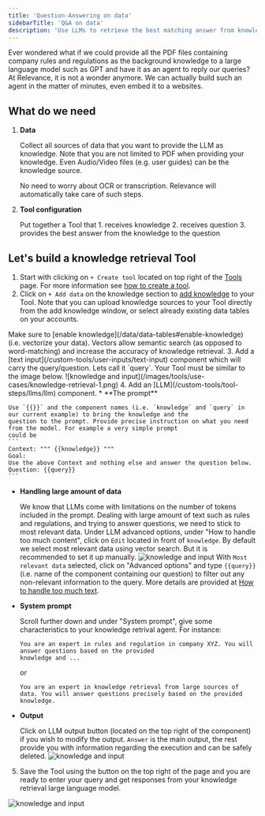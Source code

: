 ```yaml
---
title: 'Question-Answering on data'
sidebarTitle: 'Q&A on data'
description: 'Use LLMs to retrieve the best matching answer from knowledge sources'
---
```


Ever wondered what if we could provide all the PDF files containing company rules and regulations
as the background knowledge to a large language model such as GPT and have it as an agent to reply 
our queries?
At Relevance, it is not a wonder anymore. We can actually build such an agent in the matter of minutes, 
even embed it to a websites.

## What do we need
1. **Data**

    Collect all sources of data that you want to provide the LLM as knowledge.
    Note that you are not limited to PDF when providing your knowledge. Even Audio/Video files (e.g. user guides)
    can be the knowledge source.

    <Tip>
    No need to worry about OCR or transcription. Relevance will automatically take care of such steps.
    </Tip>

2. **Tool configuration**

    Put together a Tool that 
        1. receives knowledge
        2. receives question
        3. provides the best answer from the knowledge to the question

## Let's build a knowledge retrieval Tool
1. Start with clicking on `+ Create tool` located on top right of the [Tools](/get-started/key-concepts/tools) page.
For more information see [how to create a tool](/custom-tools/introduction).
2. Click on `+ Add data` on the knowledge section to [add knowledge](/custom-tools/knowledge/knowledge) to your Tool. 
Note that you can upload knowledge sources to your Tool directly from the add knowledge window, or select already 
existing data tables on your accounts.
<Tip>
Make sure to [enable knowledge](/data/data-tables#enable-knowledge) (i.e. vectorize your data). Vectors allow semantic 
search (as opposed to word-matching) and increase the accuracy of knowledge retrieval. 
</Tip>
3. Add a [text input](/custom-tools/user-inputs/text-input) component which will carry the query/question. Lets call
it `query`. Your Tool must be similar to the image below.
![knowledge and input](/images/tools/use-cases/knowledge-retrieval-1.png)
4. Add an [LLM](/custom-tools/tool-steps/llms/llm) component.
* **The prompt**
    
    Use `{{}}` and the component names (i.e. `knowledge` and `query` in our current example) to bring the knowledge and the 
    question to the prompt. Provide precise instruction on what you need from the model. For example a very simple prompt
    could be
    ```
    Context: """ {{knowledge}} """
    Goal:
    Use the above Context and nothing else and answer the question below.
    Question: {{query}}
    ```

* **Handling large amount of data**

    We know that LLMs come with limitations on the number of tokens included in the prompt.
    Dealing with large amount of text such as rules and regulations, and trying to answer questions,
    we need to stick to most relevant data.
    Under LLM advanced options, under "How to handle too much content", click on `Edit` located in front 
    of `knowledge`. By default we select most relevant data using vector search. But it is recommended to 
    set it up manually. 
    ![knowledge and input](/images/tools/use-cases/knowledge-retrieval-2.png)
    With `Most relevant data` selected, click on "Advanced options" and type `{{query}}` (i.e. name of the component
    containing our question) to filter out any non-relevant information to the query. More details are provided at
    [How to handle too much text](/custom-tools/tool-steps/llms/how-to-handle-too-much-text).

* **System prompt**

    Scroll further down and under "System prompt", give some characteristics to your knowledge retrival agent.
    For instance:
    ```
    You are an expert in rules and regulation in company XYZ. You will answer questions based on the provided
    knowledge and ...
    ```
    or 
    ```
    You are an expert in knowledge retrieval from large sources of data. You will answer questions precisely based on the provided knowledge.
    ```

* **Output**

    Click on LLM output button (located on the top right of the component) if you wish to modify the output. `Answer`
    is the main output, the rest provide you with information regarding the execution and can be safely deleted.
    ![knowledge and input](/images/tools/use-cases/knowledge-retrieval-3.png)

5. Save the Tool using the button on the top right of the page and you are ready to enter your query and get
responses from your knowledge retrieval large language model.

![knowledge and input](/images/tools/use-cases/knowledge-retrieval-4.png)